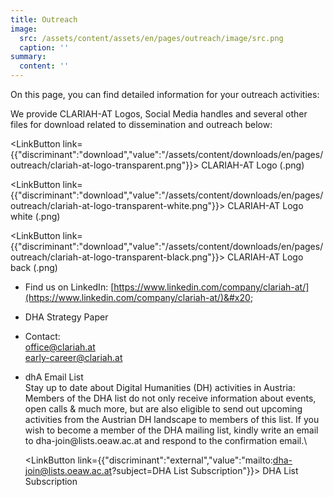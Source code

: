 ```yaml
---
title: Outreach
image:
  src: /assets/content/assets/en/pages/outreach/image/src.png
  caption: ''
summary:
  content: ''
---
```

On this page, you can find detailed information for your outreach activities:

We provide CLARIAH-AT Logos, Social Media handles and several other files for download related to dissemination and outreach below:

<LinkButton link={{"discriminant":"download","value":"/assets/content/downloads/en/pages/outreach/clariah-at-logo-transparent.png"}}>
  CLARIAH-AT Logo (.png)
</LinkButton>

<LinkButton link={{"discriminant":"download","value":"/assets/content/downloads/en/pages/outreach/clariah-at-logo-transparent-white.png"}}>
  CLARIAH-AT Logo white (.png)
</LinkButton>

<LinkButton link={{"discriminant":"download","value":"/assets/content/downloads/en/pages/outreach/clariah-at-logo-transparent-black.png"}}>
  CLARIAH-AT Logo back (.png)&#x20;
</LinkButton>

* Find us on LinkedIn: [https://www.linkedin.com/company/clariah-at/](https://www.linkedin.com/company/clariah-at/)&#x20;

- DHA Strategy Paper



* Contact:\
  [office@clariah.at](mailto:office@clariah.at) \
  [early-career@clariah.at](mailto:early-career@clariah.at)



* dhA Email List\
  Stay up to date about Digital Humanities (DH) activities in Austria: Members of the DHA list do not only receive information about events, open calls & much more, but are also eligible to send out upcoming activities from the Austrian DH landscape to members of this list. If you wish to become a member of the DHA mailing list, kindly write an email to dha-join\@lists.oeaw\.ac.at and respond to the confirmation email.\


  <LinkButton link={{"discriminant":"external","value":"mailto:dha-join@lists.oeaw.ac.at?subject=DHA List Subscription"}}>
    DHA List Subscription
  </LinkButton>
